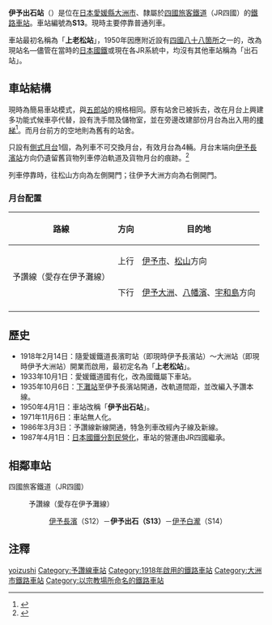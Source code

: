 {{NoteTA|1 = zh:伊予出石站; zh-cn:伊予出石站; zh-tw:伊予出石車站; zh-hk:伊予出石站; }}
{{日本車站資訊
|公司色   = #1cadca
|文字色   =
|站名     = 伊予出石站
|pxl      = 
|圖片     = Iyo-Izushi stn.jpg
|圖片說明 = 伊予出石站全貌（2008年）
|日文原名 = 伊予出石
|平假名   = いよいずし   
|羅馬拼音 = Iyo-Izushi
|前一站   = S12 [[伊予長濱站|伊予長濱]]
|後一站   = [[伊予白瀧站|伊予白瀧]] S14
|前一站距離 = 2.8
|後一站距離 = 3.4
|電報略號 = イス
|車站編號 = {{車站編號c|#98a9d6|S13}}
|所屬公司 = [[四國旅客鐵道|四國旅客鐵道]]（JR四國）
|所屬路線 = {{Color|#98a9d6|■}}[[予讚線|予讚線]]（愛存在伊予灘線）
|距離     = 235.9
|起站     = [[高松站_(香川縣)|高松]]
|所在地   = [[愛媛縣|愛媛縣]][[大洲市|大洲市]]長濱町上老松675
|車站構造 = [[地面車站|地面車站]]
|月台配置 = 1面1線
|啟用年月日 = 1918年2月14日
|廢止年月日 =
|上下車人次 = 
|統計年度   = 
|備註       = 無人站。
}}

'''伊予出石站'''（{{jpn|j=伊予出石駅|hg=いよいずしえき|rm=Iyo-izushi eki|f=y}}）是位在[[日本|日本]][[愛媛縣|愛媛縣]][[大洲市|大洲市]]、隸屬於[[四國旅客鐵道|四國旅客鐵道]]（JR四國）的[[鐵路車站|鐵路車站]]。車站編號為'''S13'''。現時主要停靠普通列車。

車站最初名稱為「'''上老松站'''」，1950年因應附近設有[[四國八十八箇所|四國八十八箇所]]之一的{{link-ja|出石寺|出石寺}}，改為現站名—儘管在當時的[[日本國鐵|日本國鐵]]或現在各JR系統中，均沒有其他車站稱為「出石站」。

==車站結構==
現時為簡易車站模式，與[[五郎站|五郎站]]的規格相同。原有站舍已被拆去，改在月台上興建多功能式候車亭代替，設有洗手間及儲物室，並在旁邊改建部份月台為出入用的[[樓梯|樓梯]]<ref>{{Cite web |url=http://hacchi-no-he.net/line/yosan/station/0680_iyoizushi.htm |title=非官方車站介紹。 |accessdate=2014-09-25 |archive-date=2016-08-10 |archive-url=https://web.archive.org/web/20160810185426/http://hacchi-no-he.net/line/yosan/station/0680_iyoizushi.htm |dead-url=no }}</ref>。而月台前方的空地則為舊有的站舍。

只設有[[側式月台|側式月台]]1個，為列車不可交換月台，有效月台為4輛。月台末端向[[伊予長濱站|伊予長濱站]]方向仍遺留舊貨物列車停泊軌道及貨物月台的痕跡。<ref>{{Cite web |url=http://www.shikoku.org.uk/JR/LINE/yosan/ST-IZUSHI_H.jpg |title=圖片來自非官方車站介紹。 |accessdate=2014-09-24 |archive-date=2016-03-04 |archive-url=https://web.archive.org/web/20160304073544/http://www.shikoku.org.uk/JR/LINE/yosan/ST-IZUSHI_H.jpg |dead-url=no }}</ref>

列車停靠時，往松山方向為左側開門；往伊予大洲方向為右側開門。

===月台配置===
{| class="wikitable"
!路線!!方向!!目的地
|-
|rowspan="2"|{{Color|#98a9d6|■}}予讚線（愛存在伊予灘線）
|上行
|[[伊予市站|伊予市]]、[[松山站_(愛媛縣)|松山]]方向
|-
|下行
|[[伊予大洲站|伊予大洲]]、[[八幡濱站|八幡濱]]、[[宇和島站|宇和島]]方向
|-
|}

== 歷史 ==
*1918年2月14日：隨愛媛鐵道長濱町站（即現時伊予長濱站）～大洲站（即現時伊予大洲站）開業而啟用，最初定名為「'''上老松站'''」。
*1933年10月1日：愛媛鐵道國有化，改為國鐵屬下車站。
*1935年10月6日：[[下灘站|下灘站]]至伊予長濱站開通，改軌道間距，並改編入予讚本線。
*1950年4月1日：車站改稱「'''伊予出石站'''」。
*1971年11月6日：車站無人化。
*1986年3月3日：予讚線新線開通，特急列車改經內子線及新線。
*1987年4月1日：[[日本國鐵分割民營化|日本國鐵分割民營化]]，車站的營運由JR四國繼承。

== 相鄰車站 ==
; 四國旅客鐵道（JR四國）
: {{Color|#98a9d6|■}}予讚線（愛存在伊予灘線）
:: [[伊予長濱站|伊予長濱]]（S12）－'''伊予出石（S13）'''－[[伊予白瀧站|伊予白瀧]]（S14）

==注釋==
{{reflist}}

{{Commonscat|Iyo-Izushi Station}}

{{予讚線 (伊予長濱地區)}}

{{DEFAULTSORT:Iyo-Izushi}}
[[Category:日本鐵路車站_I|yoizushi]]
[[Category:予讚線車站|Category:予讚線車站]]
[[Category:1918年啟用的鐵路車站|Category:1918年啟用的鐵路車站]]
[[Category:大洲市鐵路車站|Category:大洲市鐵路車站]]
[[Category:以宗教場所命名的鐵路車站|Category:以宗教場所命名的鐵路車站]]